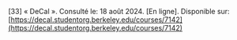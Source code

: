 \[33\]		« DeCal ». Consulté le: 18 août 2024\. \[En ligne\]. Disponible sur: [https://decal.studentorg.berkeley.edu/courses/7142](https://decal.studentorg.berkeley.edu/courses/7142)